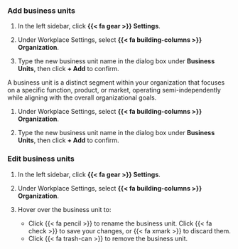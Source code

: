 ### Add business units

:::: {.content-visible unless-format="revealjs"}
1. In the left sidebar, click **{{< fa gear >}} Settings**. 

1. Under Workplace Settings, select **{{< fa building-columns >}} Organization**.

1. Type the new business unit name in the dialog box under **Business Units**, then click **+ Add** to confirm.
::::

:::: {.content-hidden unless-format="revealjs"}
A business unit is a distinct segment within your organization that focuses on a specific function, product, or market, operating semi-independently while aligning with the overall organizational goals.

1. Under Workplace Settings, select **{{< fa building-columns >}} Organization**.

1. Type the new business unit name in the dialog box under **Business Units**, then click **+ Add** to confirm.
::::

:::: {.content-visible unless-format="revealjs"}
### Edit business units
1. In the left sidebar, click **{{< fa gear >}} Settings**.  

1. Under Workplace Settings, select **{{< fa building-columns >}} Organization**.

1. Hover over the business unit to:
   - Click {{< fa pencil >}} to rename the business unit. Click {{< fa check >}} to save your changes, or {{< fa xmark >}} to discard them.
   - Click {{< fa trash-can >}} to remove the business unit.
::::
